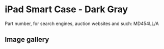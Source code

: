 # iPad Smart Case - Dark Gray

Part number, for search engines, auction websites and such: MD454LL/A

## Image gallery

<div style={{ width: "768px" }}>
  <GalleryComponent
    images={[
      {
        original: "/everysource/MD454",
        thumbnail: "/everypreview/MD454",
      },
      {
        original: "/everysource/MD454_AV1",
        thumbnail: "/everypreview/MD454_AV1",
      },
      {
        original: "/everysource/MD454_AV1_BLACK",
        thumbnail: "/everypreview/MD454_AV1_BLACK",
      },
      {
        original: "/everysource/MD454_AV1_WHITE",
        thumbnail: "/everypreview/MD454_AV1_WHITE",
      },
      {
        original: "/everysource/MD454_AV2",
        thumbnail: "/everypreview/MD454_AV2",
      },
      {
        original: "/everysource/MD454_AV2_BLACK",
        thumbnail: "/everypreview/MD454_AV2_BLACK",
      },
      {
        original: "/everysource/MD454_AV3",
        thumbnail: "/everypreview/MD454_AV3",
      },
      {
        original: "/everysource/MD454_AV3_BLACK",
        thumbnail: "/everypreview/MD454_AV3_BLACK",
      },
      {
        original: "/everysource/MD454_AV4",
        thumbnail: "/everypreview/MD454_AV4",
      },
      {
        original: "/everysource/MD454_AV4_BLACK",
        thumbnail: "/everypreview/MD454_AV4_BLACK",
      },
      {
        original: "/everysource/MD454_AV5",
        thumbnail: "/everypreview/MD454_AV5",
      },
      {
        original: "/everysource/MD454_AV6",
        thumbnail: "/everypreview/MD454_AV6",
      }
    ]}
  />
</div>